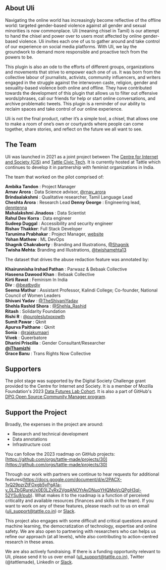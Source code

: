 
## About Uli

Navigating the online world has increasingly become reflective of the offline world: targeted gender-based violence against all gender and sexual minorities is now commonplace. Uli (meaning chisel in Tamil) is our attempt to hand the chisel and power over to users most affected by online gender-based violence. Uli invites each one of us to gather around and take control of our experience on social media platforms. With Uli, we lay the groundwork to demand more responsible and proactive tech from the powers to be.

This plugin is also an ode to the efforts of different groups, organizations and movements that strive to empower each one of us. It was born from the collective labour of journalists, activists, community influencers, and writers engaged in the struggle against the interwoven caste, religion, gender and sexuality-based violence both online and offline. They have contributed towards the development of this plugin that allows us to filter out offensive words/phrases, call our friends for help or start online conversations, and archive problematic tweets. This plugin is a reminder of our ability to reclaim spaces and take control of our online experience.

Uli is not the final product, rather it’s a simple tool, a chisel, that allows one to make a room of one’s own or courtyards where people can come together, share stories, and reflect on the future we all want to see.

## The Team 
Uli was launched in 2021 as a joint project between The [Centre for Internet and Society (CIS)](https://cis-india.org/) and [Tattle Civic Tech](https://tattle.co.in/). It is currently hosted at Tattle which continues to develop it in partnership with feminist organizations in India. 

The team that worked on the pilot comprised of:

  **Ambika Tandon** : Project Manager  
  **Arnav Arora** : Data Science advisor, [@rnav_arora](https://twitter.com/rnav_arora)  
  **Brindaalakshmi** : Qualitative researcher, Tamil Language Lead  
  **Cheshta Arora** : Research Lead
  **Denny George** : Engineering lead, [denntenna](https://denntenna.github.io/)  
  **Mahalakshmi Jinadoss** : Data Scientist  
  **Rahul Dev Korra** : Data engineer  
  **Sudeep Duggal** : Accessibility and security engineer  
  **Rishav Thakker**: Full Stack Developer  
  **Tarunima Prabhakar** : Project Manager, [website](https://tarunima.com)  
  **Yohan Mathew** : ML DevOps  
  **Shagnik Chakraborty** : Branding and Illustrations, [@Shagnik](https://instagram.com/shagnik__)  
  **Twisha Mehta**: Branding and Illustrations, [@twishamehta13](https://twitter.com/twishamehta13)

The dataset that drives the abuse redaction feature was annotated by:

  **Khairunnisha Irshad Pathan** : Parwaaz & Bebaak Collective  
  **Haseena Dawood Khan** : Bebaak Collective  
  **Kirti Rawat** : Feminism In India  
  **Div** : [@beatbydiv](https://twitter.com/beatbydiv)  
  **Seema Mathur** : Assistant Professor, Kalindi College; Co-founder, National Council of Women Leaders  
  **Shivani Yadav** : [@TheShivaniYadav](https://twitter.com/TheShivaniYadav)  
  **Shehla Rashid Shora** : [@Shehla_Rashid](https://twitter.com/Shehla_Rashid)  
  **Ritash** : Solidarity Foundation  
  **Rishi R** : [@purpleslutxoxowth](https://twitter.com/purpleslutxoxowth)  
  **Sumit Pawar** : Qknit  
  **Apurva Paithane** : Qknit  
  **Sonia** : [@rajakumaari](https://twitter.com/rajakumaari)  
  **Vivek** : Queerbatore  
  **Dharini Priscilla** : Gender Consultant/Researcher  
  **[@iThamizhi](https://twitter.com/iThamizhi)**  
  **Grace Banu** : Trans Rights Now Collective


## Supporters
The pilot stage was supported by the Digital Society Challenge grant provided to the Centre for Internet and Society. It is a member of Mozilla Foundation's 2023 [Data Futures Lab Cohort](https://foundation.mozilla.org/en/blog/mozilla-welcomes-2023-data-futures-lab-cohort/). It is also a part of GitHub's [DPG Open Source Community Manager program](https://socialimpact.github.com/tech-for-social-good/dpg-open-source-community-manager-program).


## Support the Project

Broadly, the expenses in the project are around:

- Research and technical development
- Data annotations
- Infrastructure cost

You can follow the 2023 roadmap on GitHub projects: [https://github.com/orgs/tattle-made/projects/30](https://github.com/orgs/tattle-made/projects/30)

Through our work with partners we continue to hear requests for additional features(https://docs.google.com/document/d/e/2PACX-1vQ29pzrZtFOxgb5yPgA1a-y_0LZbGRureUx0E0LZvRx2VgqANOYrAvDNuqYHQMpVcQPgH3ql-52YSu9/pub). What makes it to the roadmap is a function of perceived criticality and available resources (finances and skills in the team). If you want to work on any of these features, please reach out to us on email (uli_support@tattle.co.in) or [Slack](https://admin417477.typeform.com/to/nVuNyG). 

This project also engages with some difficult and critical questions around machine learning, the democratization of technology, expertise and online safety. We are also open to partnering with researchers who can helps us refine our approach (at all levels), while also contributing to action-centred research in these areas. 

We are also actively fundraising. If there is a funding opportunity relevant to Uli, please send it to us over email (uli_support@tattle.co.in), Twitter (@tattlemade), LinkedIn or [Slack](https://admin417477.typeform.com/to/nVuNyG).
